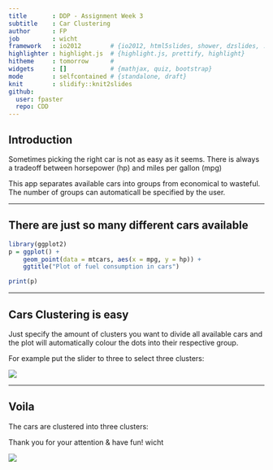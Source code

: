 ```yaml
---
title       : DDP - Assignment Week 3
subtitle    : Car Clustering
author      : FP
job         : wicht
framework   : io2012        # {io2012, html5slides, shower, dzslides, ...}
highlighter : highlight.js  # {highlight.js, prettify, highlight}
hitheme     : tomorrow      # 
widgets     : []            # {mathjax, quiz, bootstrap}
mode        : selfcontained # {standalone, draft}
knit        : slidify::knit2slides
github:
  user: fpaster
  repo: CDD
---
```


## Introduction

Sometimes picking the right car is not as easy as it seems. There is always a tradeoff between horsepower (hp) and miles per gallon (mpg)

This app separates available cars into groups from economical to wasteful. The number of groups can automaticall be specified by the user.

---

## There are just so many different cars available
```r
library(ggplot2)
p = ggplot() +
    geom_point(data = mtcars, aes(x = mpg, y = hp)) +
    ggtitle("Plot of fuel consumption in cars")
```

```r
print(p)
```

---
    
## Cars Clustering is easy

Just specify the amount of clusters you want to divide all available cars and the plot will automatically colour the dots into their respective group.

For example put the slider to three to select three clusters:

![](slider_example.png)

---

## Voila

The cars are clustered into three clusters:

Thank you for your attention & have fun!
wicht

![](selection_example.png)


